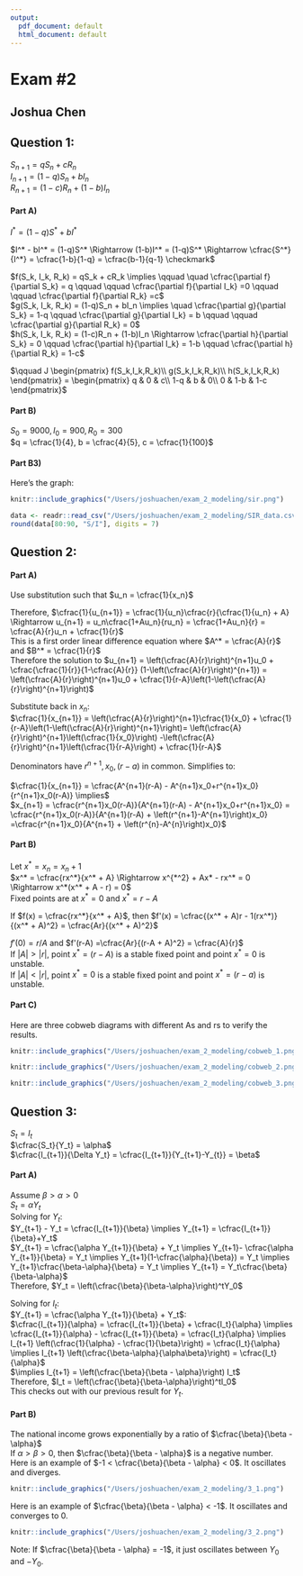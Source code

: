 ```yaml
---
output:
  pdf_document: default
  html_document: default
---
```

# Exam #2
## Joshua Chen

## Question 1:

$S_{n+1} = qS_n + cR_n$\
$I_{n+1} = (1-q)S_n + bI_n$\
$R_{n+1} = (1-c)R_n + (1-b)I_n$

#### Part A)
$I^* = (1-q)S^* + bI^*$

$I^* - bI^* = (1-q)S^* \Rightarrow (1-b)I^* = (1-q)S^* \Rightarrow \cfrac{S^*}{I^*} = \cfrac{1-b}{1-q} = \cfrac{b-1}{q-1} \checkmark$\

$f(S_k, I_k, R_k) = qS_k + cR_k \implies \qquad \quad \cfrac{\partial f}{\partial S_k} = q \qquad \qquad \cfrac{\partial f}{\partial I_k} =0 \qquad \qquad \cfrac{\partial f}{\partial R_k} =c$\
$g(S_k, I_k, R_k) = (1-q)S_n + bI_n \implies \quad \cfrac{\partial g}{\partial S_k} = 1-q \qquad \cfrac{\partial g}{\partial I_k} = b \qquad \qquad \cfrac{\partial g}{\partial R_k} = 0$\
$h(S_k, I_k, R_k) = (1-c)R_n + (1-b)I_n \Rightarrow \cfrac{\partial h}{\partial S_k} = 0 \qquad \cfrac{\partial h}{\partial I_k} = 1-b \qquad \cfrac{\partial h}{\partial R_k} = 1-c$\

$\qquad J \begin{pmatrix} f(S_k,I_k,R_k)\\ g(S_k,I_k,R_k)\\ h(S_k,I_k,R_k) \end{pmatrix} = \begin{pmatrix} q & 0 & c\\ 1-q & b & 0\\ 0 & 1-b & 1-c \end{pmatrix}$

#### Part B)
$S_0 = 9000, I_0 = 900, R_0 = 300$\
$q = \cfrac{1}{4}, b = \cfrac{4}{5}, c = \cfrac{1}{100}$\

#### Part B3)
Here's the graph:
```r
knitr::include_graphics("/Users/joshuachen/exam_2_modeling/sir.png")
```

```r
data <- readr::read_csv("/Users/joshuachen/exam_2_modeling/SIR_data.csv")
round(data[80:90, "S/I"], digits = 7)
```
## Question 2:
#### Part A)
Use substitution such that $u_n = \cfrac{1}{x_n}$\

Therefore, $\cfrac{1}{u_{n+1}} = \cfrac{1}{u_n}\cfrac{r}{\cfrac{1}{u_n} + A} \Rightarrow u_{n+1} = u_n\cfrac{1+Au_n}{ru_n} = \cfrac{1+Au_n}{r} = \cfrac{A}{r}u_n + \cfrac{1}{r}$\
This is a first order linear difference equation where $A^* = \cfrac{A}{r}$ and $B^* = \cfrac{1}{r}$\
Therefore the solution to $u_{n+1} = \left(\cfrac{A}{r}\right)^{n+1}u_0 + \cfrac{\cfrac{1}{r}}{1-\cfrac{A}{r}} (1-\left(\cfrac{A}{r}\right)^{n+1}) = \left(\cfrac{A}{r}\right)^{n+1}u_0 + \cfrac{1}{r-A}\left(1-\left(\cfrac{A}{r}\right)^{n+1}\right)$\

Substitute back in $x_n$:\
$\cfrac{1}{x_{n+1}} = \left(\cfrac{A}{r}\right)^{n+1}\cfrac{1}{x_0} + \cfrac{1}{r-A}\left(1-\left(\cfrac{A}{r}\right)^{n+1}\right)= \left(\cfrac{A}{r}\right)^{n+1}\left(\cfrac{1}{x_0}\right) -\left(\cfrac{A}{r}\right)^{n+1}\left(\cfrac{1}{r-A}\right) + \cfrac{1}{r-A}$\

Denominators have $r^{n+1}, x_0, (r-a)$ in common. Simplifies to:\

$\cfrac{1}{x_{n+1}} = \cfrac{A^{n+1}(r-A) - A^{n+1}x_0+r^{n+1}x_0}{r^{n+1}x_0(r-A)} \implies$\
$x_{n+1} = \cfrac{r^{n+1}x_0(r-A)}{A^{n+1}(r-A) - A^{n+1}x_0+r^{n+1}x_0} = \cfrac{r^{n+1}x_0(r-A)}{A^{n+1}(r-A) + \left(r^{n+1}-A^{n+1}\right)x_0} =\cfrac{r^{n+1}x_0}{A^{n+1} + \left(r^{n}-A^{n}\right)x_0}$

#### Part B)
Let $x^* = x_n = x_n+1$\
$x^* = \cfrac{rx^*}{x^* + A} \Rightarrow x^{*^2} + Ax* - rx^* = 0 \Rightarrow x^*(x^* + A - r) = 0$\
Fixed points are at $x^* = 0$ and $x^* = r-A$\

If $f(x) = \cfrac{rx^*}{x^* + A}$, then $f'(x) = \cfrac{(x^* + A)r - 1(rx^*)}{(x^* + A)^2} = \cfrac{Ar}{(x^* + A)^2}$ \

$f'(0) = r/A$ and $f'(r-A) =\cfrac{Ar}{(r-A + A)^2} = \cfrac{A}{r}$\
If $|A| > |r|$, point $x^* = (r-A)$ is a stable fixed point and point $x^* = 0$ is unstable.\
If $|A| < |r|$, point $x^* = 0$ is a stable fixed point and point $x^* = (r-a)$ is unstable.


#### Part C)
Here are three cobweb diagrams with different As and rs to verify the results.
```r
knitr::include_graphics("/Users/joshuachen/exam_2_modeling/cobweb_1.png")
```
```r
knitr::include_graphics("/Users/joshuachen/exam_2_modeling/cobweb_2.png")
```
```r
knitr::include_graphics("/Users/joshuachen/exam_2_modeling/cobweb_3.png")
```

## Question 3:
$S_t = I_t$\
$\cfrac{S_t}{Y_t} = \alpha$\
$\cfrac{I_{t+1}}{\Delta Y_t} = \cfrac{I_{t+1}}{Y_{t+1}-Y_{t}} = \beta$

#### Part A)
Assume $\beta > \alpha > 0$\
$S_t = \alpha Y_t$\
Solving for $Y_t$:\
$Y_{t+1} - Y_t = \cfrac{I_{t+1}}{\beta} \implies Y_{t+1} = \cfrac{I_{t+1}}{\beta}+Y_t$\
$Y_{t+1} = \cfrac{\alpha Y_{t+1}}{\beta} + Y_t \implies Y_{t+1}- \cfrac{\alpha Y_{t+1}}{\beta} = Y_t \implies Y_{t+1}(1-\cfrac{\alpha}{\beta}) = Y_t \implies Y_{t+1}\cfrac{\beta-\alpha}{\beta} = Y_t \implies Y_{t+1} = Y_t\cfrac{\beta}{\beta-\alpha}$\
Therefore, $Y_t = \left(\cfrac{\beta}{\beta-\alpha}\right)^tY_0$\
 
Solving for $I_t$:\
$Y_{t+1} = \cfrac{\alpha Y_{t+1}}{\beta} + Y_t$:\
$\cfrac{I_{t+1}}{\alpha} = \cfrac{I_{t+1}}{\beta} + \cfrac{I_t}{\alpha} \implies \cfrac{I_{t+1}}{\alpha} - \cfrac{I_{t+1}}{\beta} = \cfrac{I_t}{\alpha} \implies I_{t+1} \left(\cfrac{1}{\alpha} - \cfrac{1}{\beta}\right) = \cfrac{I_t}{\alpha} \implies I_{t+1} \left(\cfrac{\beta-\alpha}{\alpha\beta}\right) = \cfrac{I_t}{\alpha}$\
$\implies I_{t+1} = \left(\cfrac{\beta}{\beta - \alpha}\right) I_t$\
Therefore, $I_t = \left(\cfrac{\beta}{\beta-\alpha}\right)^tI_0$\
This checks out with our previous result for $Y_t$.\

#### Part B)
The national income grows exponentially by a ratio of $\cfrac{\beta}{\beta - \alpha}$\
If $\alpha > \beta > 0$, then $\cfrac{\beta}{\beta - \alpha}$ is a negative number.\
Here is an example of $-1 < \cfrac{\beta}{\beta - \alpha} < 0$. It oscillates and diverges.
```r
knitr::include_graphics("/Users/joshuachen/exam_2_modeling/3_1.png")
```
Here is an example of $\cfrac{\beta}{\beta - \alpha} < -1$. It oscillates and converges to 0.
```r
knitr::include_graphics("/Users/joshuachen/exam_2_modeling/3_2.png")
```
Note: If $\cfrac{\beta}{\beta - \alpha} = -1$, it just oscillates between $Y_0$ and $-Y_0$.
